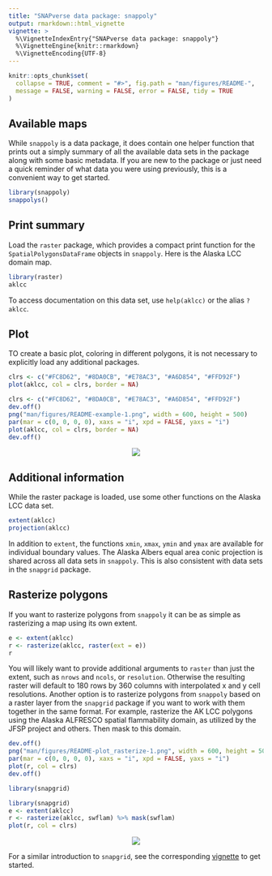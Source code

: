 ```yaml
---
title: "SNAPverse data package: snappoly"
output: rmarkdown::html_vignette
vignette: >
  %\VignetteIndexEntry{"SNAPverse data package: snappoly"}
  %\VignetteEngine{knitr::rmarkdown}
  %\VignetteEncoding{UTF-8}
---
```


```r
knitr::opts_chunk$set(
  collapse = TRUE, comment = "#>", fig.path = "man/figures/README-",
  message = FALSE, warning = FALSE, error = FALSE, tidy = TRUE
)
```

## Available maps

While `snappoly` is a data package, it does contain one helper function that prints out a simply summary of all the available data sets in the package along with some basic metadata. If you are new to the package or just need a quick reminder of what data you were using previously, this is a convenient way to get started.

```r
library(snappoly)
snappolys()
```

## Print summary

Load the `raster` package, which provides a compact print function for the `SpatialPolygonsDataFrame` objects in `snappoly`.
Here is the Alaska LCC domain map.

```r
library(raster)
aklcc
```

To access documentation on this data set, use `help(aklcc)`  or the alias `?aklcc`.

## Plot

TO create a basic plot, coloring in different polygons, it is not necessary to explicitly load any additional packages.

```r
clrs <- c("#FC8D62", "#8DA0CB", "#E78AC3", "#A6D854", "#FFD92F")
plot(aklcc, col = clrs, border = NA)
```

```r
clrs <- c("#FC8D62", "#8DA0CB", "#E78AC3", "#A6D854", "#FFD92F")
dev.off()
png("man/figures/README-example-1.png", width = 600, height = 500)
par(mar = c(0, 0, 0, 0), xaxs = "i", xpd = FALSE, yaxs = "i")
plot(aklcc, col = clrs, border = NA)
dev.off()
```

<p style="text-align:center;"><img src="man/figures/README-example-1.png"></p>

## Additional information

While the raster package is loaded, use some other functions on the Alaska LCC data set.

```r
extent(aklcc)
projection(aklcc)
```

In addition to `extent`, the functions `xmin`, `xmax`, `ymin` and `ymax` are available for individual boundary values. The Alaska Albers equal area conic projection is shared across all data sets in `snappoly`. This is also consistent with data sets in the `snapgrid` package.

## Rasterize polygons

If you want to rasterize polygons from `snappoly` it can be as simple as rasterizing a map using its own extent.

```r
e <- extent(aklcc)
r <- rasterize(aklcc, raster(ext = e))
r
```

You will likely want to provide additional arguments to `raster` than just the extent, such as `nrows` and `ncols`, or `resolution`. Otherwise the resulting raster will default to 180 rows by 360 columns with interpolated x and y cell resolutions.
Another option is to rasterize polygons from `snappoly` based on a raster layer from the `snapgrid` package if you want to work with them together in the same format. For example, rasterize the AK LCC polygons using the Alaska ALFRESCO spatial flammability domain, as utilized by the JFSP project and others. Then mask to this domain.

```r
dev.off()
png("man/figures/README-plot_rasterize-1.png", width = 600, height = 500)
par(mar = c(0, 0, 0, 0), xaxs = "i", xpd = FALSE, yaxs = "i")
plot(r, col = clrs)
dev.off()
```

```r
library(snapgrid)
```

```r
library(snapgrid)
e <- extent(aklcc)
r <- rasterize(aklcc, swflam) %>% mask(swflam)
plot(r, col = clrs)
```

<p style="text-align:center;"><img src="man/figures/README-plot_rasterize-1.png"></p>

For a similar introduction to `snapgrid`, see the corresponding [vignette](http://leonawicz.github.io/snapgrid/docs/articles/snappoly.html) to get started.
